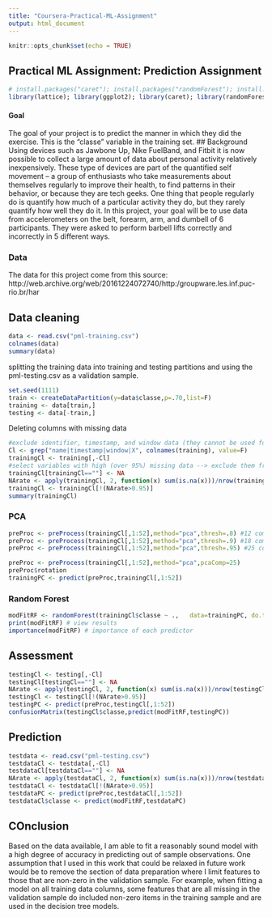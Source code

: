 ```yaml
---
title: "Coursera-Practical-ML-Assignment"
output: html_document
---
```


```r
knitr::opts_chunk$set(echo = TRUE)
```

## Practical ML Assignment: Prediction Assignment

```r
# install.packages("caret"); install.packages("randomForest"); install.packages("rpart"); 
library(lattice); library(ggplot2); library(caret); library(randomForest); library(rpart); library(rpart.plot);
```

#### Goal
The goal of your project is to predict the manner in which they did the exercise. This is the "classe" variable in the training set. 
## Background
Using devices such as Jawbone Up, Nike FuelBand, and Fitbit it is now possible to collect a large amount of data about personal activity relatively inexpensively. These type of devices are part of the quantified self movement – a group of enthusiasts who take measurements about themselves regularly to improve their health, to find patterns in their behavior, or because they are tech geeks. One thing that people regularly do is quantify how much of a particular activity they do, but they rarely quantify how well they do it. In this project, your goal will be to use data from accelerometers on the belt, forearm, arm, and dumbell of 6 participants. They were asked to perform barbell lifts correctly and incorrectly in 5 different ways.

### Data
The data for this project come from this source: http://web.archive.org/web/20161224072740/http:/groupware.les.inf.puc-rio.br/har

## Data cleaning

```r
data <- read.csv("pml-training.csv")
colnames(data)
summary(data)
```
splitting  the training data into training and testing partitions and using the pml-testing.csv as a validation sample.


```r
set.seed(1111)
train <- createDataPartition(y=data$classe,p=.70,list=F)
training <- data[train,]
testing <- data[-train,]
```
Deleting columns with missing data

```r
#exclude identifier, timestamp, and window data (they cannot be used for prediction)
Cl <- grep("name|timestamp|window|X", colnames(training), value=F) 
trainingCl <- training[,-Cl]
#select variables with high (over 95%) missing data --> exclude them from the analysis
trainingCl[trainingCl==""] <- NA
NArate <- apply(trainingCl, 2, function(x) sum(is.na(x)))/nrow(trainingCl)
trainingCl <- trainingCl[!(NArate>0.95)]
summary(trainingCl)

```

### PCA

```r
preProc <- preProcess(trainingCl[,1:52],method="pca",thresh=.8) #12 components are required
preProc <- preProcess(trainingCl[,1:52],method="pca",thresh=.9) #18 components are required
preProc <- preProcess(trainingCl[,1:52],method="pca",thresh=.95) #25 components are required

preProc <- preProcess(trainingCl[,1:52],method="pca",pcaComp=25) 
preProc$rotation
trainingPC <- predict(preProc,trainingCl[,1:52])
```

### Random Forest

```r
modFitRF <- randomForest(trainingCl$classe ~ .,   data=trainingPC, do.trace=F)
print(modFitRF) # view results 
importance(modFitRF) # importance of each predictor
```

## Assessment
```r
testingCl <- testing[,-Cl]
testingCl[testingCl==""] <- NA
NArate <- apply(testingCl, 2, function(x) sum(is.na(x)))/nrow(testingCl)
testingCl <- testingCl[!(NArate>0.95)]
testingPC <- predict(preProc,testingCl[,1:52])
confusionMatrix(testingCl$classe,predict(modFitRF,testingPC))
```

## Prediction

```r
testdata <- read.csv("pml-testing.csv")
testdataCl <- testdata[,-Cl]
testdataCl[testdataCl==""] <- NA
NArate <- apply(testdataCl, 2, function(x) sum(is.na(x)))/nrow(testdataCl)
testdataCl <- testdataCl[!(NArate>0.95)]
testdataPC <- predict(preProc,testdataCl[,1:52])
testdataCl$classe <- predict(modFitRF,testdataPC)
```

## COnclusion
Based on the data available, I am able to fit a reasonably sound model with a high degree of accuracy in predicting out of sample observations. One assumption that I used in this work that could be relaxed in future work would be to remove the section of data preparation where I limit features to those that are non-zero in the validation sample. For example, when fitting a model on all training data columns, some features that are all missing in the validation sample do included non-zero items in the training sample and are used in the decision tree models.

